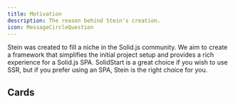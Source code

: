 ```yaml
---
title: Motivation 
description: The reason behind Stein's creation. 
icon: MessageCircleQuestion
---
```


Stein was created to fill a niche in the Solid.js community. We aim to create a framework that simplifies the initial project setup and provides a rich experience for a Solid.js SPA.
SolidStart is a great choice if you wish to use SSR, but if you prefer using an SPA, Stein is the right choice for you.

## Cards

<Cards>
  <Card title="Learn more about Next.js" href="https://nextjs.org/docs" />
  <Card title="Learn more about Fumadocs" href="https://fumadocs.vercel.app" />
</Cards>
